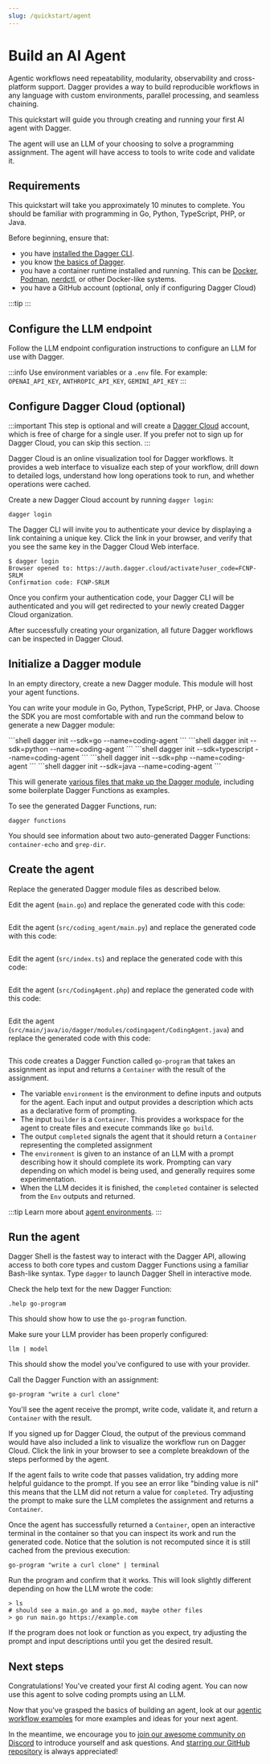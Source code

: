 ```yaml
---
slug: /quickstart/agent
---
```



# Build an AI Agent

Agentic workflows need repeatability, modularity, observability and cross-platform support. Dagger provides a way to build reproducible workflows in any language with custom environments, parallel processing, and seamless chaining.

This quickstart will guide you through creating and running your first AI agent with Dagger.

The agent will use an LLM of your choosing to solve a programming assignment. The agent will have access to tools to write code and validate it.

## Requirements

This quickstart will take you approximately 10 minutes to complete. You should be familiar with programming in Go, Python,  TypeScript, PHP, or Java.

Before beginning, ensure that:
- you have [installed the Dagger CLI](../../installation.mdx).
- you know [the basics of Dagger](../core-concepts/index.mdx).
- you have a container runtime installed and running. This can be [Docker](https://docs.docker.com/engine/install/), [Podman](https://podman.io/docs/installation), [nerdctl](https://github.com/containerd/nerdctl), or other Docker-like systems.
- you have a GitHub account (optional, only if configuring Dagger Cloud)

:::tip
<PartialIde />
:::

## Configure the LLM endpoint

Follow the LLM endpoint configuration instructions to configure an LLM for use with Dagger.

:::info
Use environment variables or a `.env` file.
For example: `OPENAI_API_KEY`, `ANTHROPIC_API_KEY`, `GEMINI_API_KEY`
:::

## Configure Dagger Cloud (optional)

:::important
This step is optional and will create a [Dagger Cloud](https://dagger.io/cloud) account, which is free of charge for a single user. If you prefer not to sign up for Dagger Cloud, you can skip this section.
:::

Dagger Cloud is an online visualization tool for Dagger workflows. It provides a web interface to visualize each step of your workflow, drill down to detailed logs, understand how long operations took to run, and whether operations were cached.

Create a new Dagger Cloud account by running `dagger login`:

```shell
dagger login
```

The Dagger CLI will invite you to authenticate your device by displaying a link containing a unique key. Click the link in your browser, and verify that you see the same key in the Dagger Cloud Web interface.

```shell
$ dagger login
Browser opened to: https://auth.dagger.cloud/activate?user_code=FCNP-SRLM
Confirmation code: FCNP-SRLM
```

Once you confirm your authentication code, your Dagger CLI will be authenticated and you will get redirected to your newly created Dagger Cloud organization.

After successfully creating your organization, all future Dagger workflows can be inspected in Dagger Cloud.

## Initialize a Dagger module

In an empty directory, create a new Dagger module. This module will host your agent functions.

You can write your module in Go, Python, TypeScript, PHP, or Java. Choose the SDK you are most comfortable with and run the command below to generate a new Dagger module:

<Tabs groupId="language" queryString="sdk">
<TabItem value="go" label="Go">
```shell
dagger init --sdk=go --name=coding-agent
```
</TabItem>
<TabItem value="python" label="Python">
```shell
dagger init --sdk=python --name=coding-agent
```
</TabItem>
<TabItem value="typescript" label="TypeScript">
```shell
dagger init --sdk=typescript --name=coding-agent
```
</TabItem>
<TabItem value="php" label="PHP">
```shell
dagger init --sdk=php --name=coding-agent
```
</TabItem>
<TabItem value="java" label="Java">
```shell
dagger init --sdk=java --name=coding-agent
```
</TabItem>
</Tabs>

This will generate [various files that make up the Dagger module](../../extending/module-structure.mdx), including some boilerplate Dagger Functions as examples.

To see the generated Dagger Functions, run:

```shell
dagger functions
```

You should see information about two auto-generated Dagger Functions: `container-echo` and `grep-dir`.

## Create the agent

Replace the generated Dagger module files as described below.

<Tabs groupId="language" queryString="sdk">
<TabItem value="go" label="Go">

Edit the agent (`main.go`) and replace the generated code with this code:

```go file=./snippets/part1/go/main.go
```

</TabItem>
<TabItem value="python" label="Python">

Edit the agent (`src/coding_agent/main.py`) and replace the generated code with this code:

```python file=./snippets/part1/python/src/coding_agent/main.py
```

</TabItem>
<TabItem value="typescript" label="TypeScript">

Edit the agent (`src/index.ts`) and replace the generated code with this code:

```typescript file=./snippets/part1/typescript/src/index.ts
```

</TabItem>
<TabItem value="php" label="PHP">

Edit the agent (`src/CodingAgent.php`) and replace the generated code with this code:

```php file=./snippets/part1/php/src/CodingAgent.php
```

</TabItem>
<TabItem value="java" label="Java">

Edit the agent (`src/main/java/io/dagger/modules/codingagent/CodingAgent.java`) and replace the generated code with this code:

```java file=./snippets/part1/java/src/main/java/io/dagger/modules/codingagent/CodingAgent.java
```

</TabItem>
</Tabs>

This code creates a Dagger Function called `go-program` that takes an assignment as input and returns a `Container` with the result of the assignment.

- The variable `environment` is the environment to define inputs and outputs for the agent. Each input and output provides a description which acts as a declarative form of prompting.
- The input `builder` is a `Container`. This provides a workspace for the agent to create files and execute commands like `go build`.
- The output `completed` signals the agent that it should return a `Container` representing the completed assignment
- The `environment` is given to an instance of an LLM with a prompt describing how it should complete its work. Prompting can vary depending on which model is being used, and generally requires some experimentation.
- When the LLM decides it is finished, the `completed` container is selected from the `Env` outputs and returned.

:::tip
Learn more about [agent environments](../../extending/llm#environments).
:::

## Run the agent

Dagger Shell is the fastest way to interact with the Dagger API, allowing access to both core types and custom Dagger Functions using a familiar Bash-like syntax. Type `dagger` to launch Dagger Shell in interactive mode.

Check the help text for the new Dagger Function:

```shell
.help go-program
```

This should show how to use the `go-program` function.

Make sure your LLM provider has been properly configured:

```shell
llm | model
```

This should show the model you've configured to use with your provider.

Call the Dagger Function with an assignment:

```shell
go-program "write a curl clone"
```

You'll see the agent receive the prompt, write code, validate it, and return a `Container` with the result.

If you signed up for Dagger Cloud, the output of the previous command would have also included a link to visualize the workflow run on Dagger Cloud. Click the link in your browser to see a complete breakdown of the steps performed by the agent.

If the agent fails to write code that passes validation, try adding more helpful guidance to the prompt. If you see an error like "binding value is nil" this means that the LLM did not return a value for `completed`. Try adjusting the prompt to make sure the LLM completes the assignment and returns a `Container`.

Once the agent has successfully returned a `Container`, open an interactive terminal in the container so that you can inspect its work and run the generated code. Notice that the solution is not recomputed since it is still cached from the previous execution:

```shell
go-program "write a curl clone" | terminal
```


Run the program and confirm that it works. This will look slightly different depending on how the LLM wrote the code:

```shell
> ls
# should see a main.go and a go.mod, maybe other files
> go run main.go https://example.com
```

If the program does not look or function as you expect, try adjusting the prompt and input descriptions until you get the desired result.

## Next steps

Congratulations! You've created your first AI coding agent. You can now use this agent to solve coding prompts using an LLM.

Now that you've grasped the basics of building an agent, look at our [agentic workflow examples](../../examples/index.mdx) for more examples and ideas for your next agent.

In the meantime, we encourage you to [join our awesome community on Discord](https://discord.gg/dagger-io) to introduce yourself and ask questions. And [starring our GitHub repository](https://github.com/dagger/dagger) is always appreciated!
